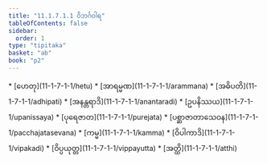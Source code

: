 ```yaml
---
title: "11.1.7.1.1 ဝိဘင်္ဂဝါရ"
tableOfContents: false
sidebar:
  order: 1
type: "tipitaka"
basket: "ab"
book: "p2"
---
```



<DynamicBreadcrumb />



<TableOfContents book="p2" section="11.1.7.1.1">
* [ဟေတု](11-1-7-1-1/hetu)
* [အာရမ္မဏ](11-1-7-1-1/arammana)
* [အဓိပတိ](11-1-7-1-1/adhipati)
* [အနန္တရာဒိ](11-1-7-1-1/anantaradi)
* [ဥပနိဿယ](11-1-7-1-1/upanissaya)
* [ပုရေဇာတ](11-1-7-1-1/purejata)
* [ပစ္ဆာဇာတာသေဝန](11-1-7-1-1/pacchajatasevana)
* [ကမ္မ](11-1-7-1-1/kamma)
* [ဝိပါကာဒိ](11-1-7-1-1/vipakadi)
* [ဝိပ္ပယုတ္တ](11-1-7-1-1/vippayutta)
* [အတ္ထိ](11-1-7-1-1/atthi)
</TableOfContents>